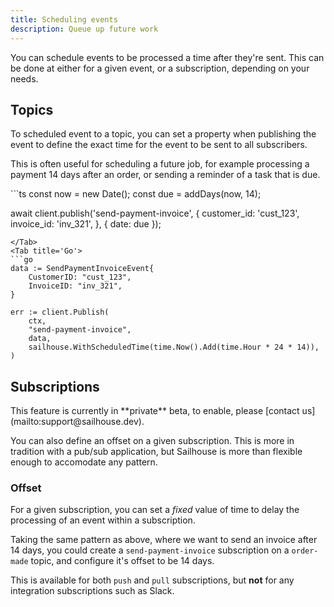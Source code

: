 ```yaml
---
title: Scheduling events
description: Queue up future work
---
```


You can schedule events to be processed a time after they're sent. This can be done at either for a given event, or a subscription, depending on your needs.

## Topics

To scheduled event to a topic, you can set a property when publishing the event to define the exact time for the event to be sent to all subscribers.

This is often useful for scheduling a future job, for example processing a payment 14 days after an order, or sending a reminder of a task that is due.

<Tabs>
<Tab title='TypeScript'>
```ts
const now = new Date();
const due = addDays(now, 14);

await client.publish('send-payment-invoice', {
    customer_id: 'cust_123',
    invoice_id: 'inv_321',
}, {
    date: due
});
```
</Tab>
<Tab title='Go'>
```go
data := SendPaymentInvoiceEvent{
    CustomerID: "cust_123",
    InvoiceID: "inv_321",
}

err := client.Publish(
    ctx,
    "send-payment-invoice",
    data,
    sailhouse.WithScheduledTime(time.Now().Add(time.Hour * 24 * 14)),
)
```
</Tab>
</Tabs>

## Subscriptions

<Info>
This feature is currently in **private** beta, to enable, please [contact us](mailto:support@sailhouse.dev).
</Info>

You can also define an offset on a given subscription. This is more in tradition with a pub/sub application, but Sailhouse is more than flexible enough to accomodate any pattern.

### Offset

For a given subscription, you can set a _fixed_ value of time to delay the processing of an event within a subscription.

Taking the same pattern as above, where we want to send an invoice after 14 days, you could create a `send-payment-invoice` subscription on a `order-made` topic, and configure it's offset to be 14 days.

This is available for both `push` and `pull` subscriptions, but **not** for any integration subscriptions such as Slack.
